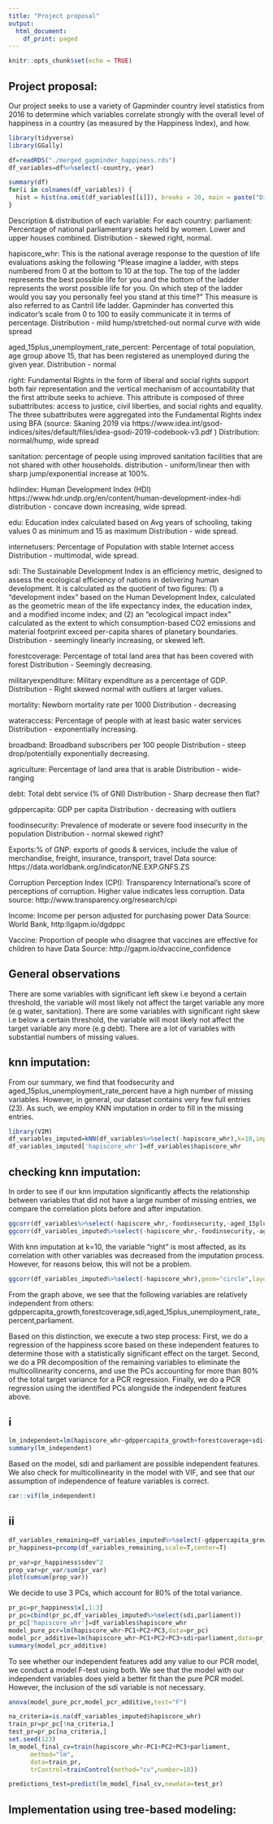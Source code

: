 ```yaml
---
title: "Project proposal"
output:
  html_document:
    df_print: paged
---
```


```r
knitr::opts_chunk$set(echo = TRUE)
```

## Project proposal:
Our project seeks to use a variety of Gapminder country level statistics from 2016 to determine which variables correlate strongly with the overall level of happiness in a country (as measured by the Happiness Index), and how.

```r
library(tidyverse)
library(GGally)
```


```r
df=readRDS("./merged_gapminder_happiness.rds")
df_variables=df%>%select(-country,-year)
```


```r
summary(df)
for(i in colnames(df_variables)) {
  hist = hist(na.omit(df_variables[[i]]), breaks = 20, main = paste("Distribution of", i),xlab=NULL)
}
```

Description & distribution of each variable:
                         For each country:
parliament: Percentage of national parliamentary seats held by women. Lower and upper houses combined.
Distribution - skewed right, normal.

hapiscore_whr: This is the national average response to the question of life evaluations asking the following “Please imagine a ladder, with steps numbered from 0 at the bottom to 10 at the top. The top of the ladder represents the best possible life for you and the bottom of the ladder represents the worst possible life for you. On which step of the ladder would you say you personally feel you stand at this time?” This measure is also referred to as Cantril life ladder. Gapminder has converted this indicator's scale from 0 to 100 to easily communicate it in terms of percentage.
Distribution - mild hump/stretched-out normal curve with wide spread

aged_15plus_unemployment_rate_percent: Percentage of total population, age group above 15, that has been registered as unemployed during the given year.
Distribution - normal

right: Fundamental Rights in the form of liberal and social rights support both fair representation and the vertical 
mechanism of accountability that the first attribute seeks to achieve. This attribute is composed of three 
subattributes: access to justice, civil liberties, and social rights and equality. The three subattributes were 
aggregated into the Fundamental Rights index using BFA (source: Skaning 2019 via https://www.idea.int/gsod-indices/sites/default/files/idea-gsodi-2019-codebook-v3.pdf )
Distribution: normal/hump, wide spread

sanitation: percentage of people using improved sanitation facilities that are not shared with other households.
distribution - uniform/linear then with sharp jump/exponential increase at 100%.

hdiindex: Human Development Index (HDI) https://www.hdr.undp.org/en/content/human-development-index-hdi
distribution - concave down increasing, wide spread.

edu: Education index calculated based on Avg years of schooling, taking values 0 as minimum and 15 as maximum
Distribution - wide spread.

internetusers: Percentage of Population with stable Internet access
Distribution - multimodal, wide spread.

sdi: The Sustainable Development Index is an efficiency metric, designed to assess the ecological efficiency of nations in delivering human development. It is calculated as the quotient of two figures: (1) a “development index” based on the Human Development Index, calculated as the geometric mean of the life expectancy index, the education index, and a modified income index; and (2) an “ecological impact index” calculated as the extent to which consumption-based CO2 emissions and material footprint exceed per-capita shares of planetary boundaries.
Distribution - seemingly linearly increasing, or skewed left.

forestcoverage: Percentage of total land area that has been covered with forest
Distribution - Seemingly decreasing.

militaryexpenditure: Military expenditure as a percentage of GDP.
Distribution - Right skewed normal with outliers at larger values. 

mortality: Newborn mortality rate per 1000
Distribution - decreasing

wateraccess: Percentage of people with at least basic water services
Distribution - exponentially increasing.

broadband: Broadband subscribers per 100 people
Distribution - steep drop/potentially exponentially decreasing.

agriculture: Percentage of land area that is arable
Distribution - wide-ranging

debt: Total debt service (% of GNI)
Distribution - Sharp decrease then flat?

gdppercapita: GDP per capita
Distribution  - decreasing with outliers

foodinsecurity: Prevalence of moderate or severe food insecurity in the population
Distribution - normal skewed right?

Exports:% of GNP: exports of goods & services, include the value of merchandise, freight, insurance, transport, travel
Data source: https://data.worldbank.org/indicator/NE.EXP.GNFS.ZS

Corruption Perception Index (CPI): Transparency International's score of perceptions of corruption. Higher value indicates less corruption.
Data source: http://www.transparency.org/research/cpi

Income: Income per person adjusted for purchasing power
Data Source: World Bank, http:llgapm.io/dgdppc

Vaccine: Proportion of people who disagree that vaccines are effective for children to have
Data Source: http://gapm.io/dvaccine_confidence

## General observations 
There are some variables with significant left skew i.e beyond a certain threshold, the variable will most likely not affect the target variable any more (e.g water, sanitation).
There are some variables with significant right skew i.e below a certain threshold, the variable will most likely not affect the target variable any more (e.g debt).
There are a lot of variables with substantial numbers of missing values.

## knn imputation:
From our summary, we find that foodsecurity and aged_15plus_unemployment_rate_percent have a high number of missing variables. However, in general, our dataset contains very few full entries (23). As such, we employ KNN imputation in order to 
fill in the missing entries.

```r
library(VIM)
df_variables_imputed=kNN(df_variables%>%select(-hapiscore_whr),k=10,imp_var=F)
df_variables_imputed['hapiscore_whr']=df_variables$hapiscore_whr
```

## checking knn imputation:

In order to see if our knn imputation significantly affects the relationship between variables that did not have a large number of missing entries, we compare the correlation plots before and after imputation.

```r
ggcorr(df_variables%>%select(-hapiscore_whr,-foodinsecurity,-aged_15plus_unemployment_rate_percent),geom="circle",layout.exp = 1)+ggtitle("Before imputation")
ggcorr(df_variables_imputed%>%select(-hapiscore_whr,-foodinsecurity,-aged_15plus_unemployment_rate_percent),geom="circle",layout.exp = 1)+ggtitle("After imputation")
```
With knn imputation at k=10, the variable "right" is most affected, as its correlation with other variables was decreased from the imputation process. However, for reasons below, this will not be a problem.

```r
ggcorr(df_variables_imputed%>%select(-hapiscore_whr),geom="circle",layout.exp = 1)+ggtitle("Full correlation matrix after imputation")
```

From the graph above, we see that the following variables are relatively independent from others: gdppercapita_growth,forestcoverage,sdi,aged_15plus_unemployment_rate_percent,parliament.

Based on this distinction, we execute a two step process:
First, we do a regression of the happiness score based on these independent features to determine those with a statistically significant effect on the target.
Second, we do a PR decomposition of the remaining variables to eliminate the multicollinearity concerns, and use the PCs accounting for more than 80% of the total target variance for a PCR regression.
Finally, we do a PCR regression using the identified PCs alongside the independent features above.

## i 
```r
lm_independent=lm(hapiscore_whr~gdppercapita_growth+forestcoverage+sdi+aged_15plus_unemployment_rate_percent+parliament,data=df_variables_imputed)
summary(lm_independent)
```
Based on the model, sdi and parliament are possible independent features. We also check for multicollinearity in the model with VIF, and see that our assumption of independence of feature variables is correct.

```r
car::vif(lm_independent)
```
## ii

```r
df_variables_remaining=df_variables_imputed%>%select(-gdppercapita_growth,-forestcoverage,-sdi,-aged_15plus_unemployment_rate_percent,-parliament,-hapiscore_whr)
pr_happiness=prcomp(df_variables_remaining,scale=T,center=T)
```

```r
pr_var=pr_happiness$sdev^2
prop_var=pr_var/sum(pr_var)
plot(cumsum(prop_var))
```

We decide to use 3 PCs, which account for 80% of the total variance.

```r
pr_pc=pr_happiness$x[,1:3]
pr_pc=cbind(pr_pc,df_variables_imputed%>%select(sdi,parliament))
pr_pc['hapiscore_whr']=df_variables$hapiscore_whr
model_pure_pcr=lm(hapiscore_whr~PC1+PC2+PC3,data=pr_pc)
model_pcr_additive=lm(hapiscore_whr~PC1+PC2+PC3+sdi+parliament,data=pr_pc)
summary(model_pcr_additive)
```
To see whether our independent features add any value to our PCR model, we conduct a model F-test using both. We see that the model with our independent variables does yield a better fit than the pure PCR model. However, the inclusion of the sdi variable is not necessary.

```r
anova(model_pure_pcr,model_pcr_additive,test="F")
```
```r
na_criteria=is.na(df_variables_imputed$hapiscore_whr)
train_pr=pr_pc[!na_criteria,]
test_pr=pr_pc[na_criteria,]
set.seed(123)
lm_model_final_cv=train(hapiscore_whr~PC1+PC2+PC3+parliament,
      method="lm",
      data=train_pr,
      trControl=trainControl(method="cv",number=10))
```


```r
predictions_test=predict(lm_model_final_cv,newdata=test_pr)
```

## Implementation using tree-based modeling:
